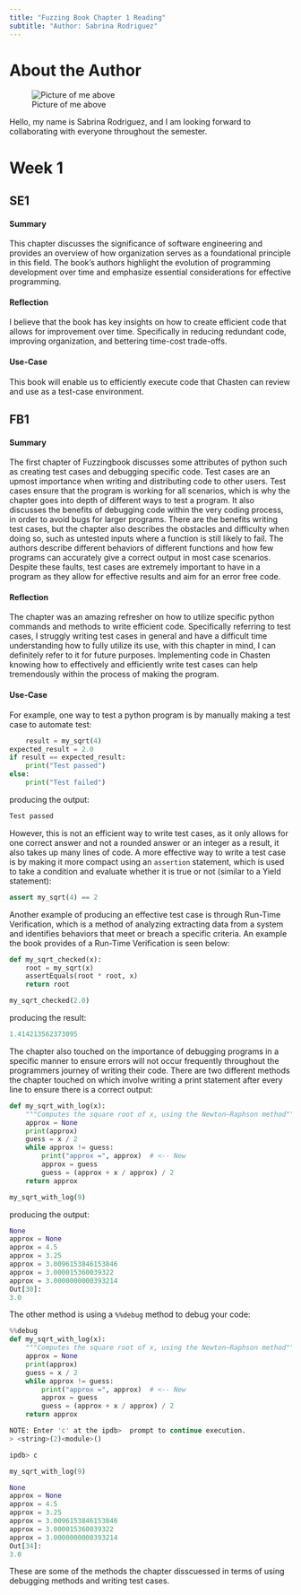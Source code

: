 ```yaml
---
title: "Fuzzing Book Chapter 1 Reading"
subtitle: "Author: Sabrina Rodriguez"
---
```


# About the Author


![Picture of me above](panda.jpeg)


Hello, my name is Sabrina Rodriguez, and I am looking forward to collaborating with everyone throughout the semester.


# Week 1

## SE1

#### Summary

This chapter discusses the significance of software engineering and provides an overview of how organization serves as a foundational principle in this field. The book's authors highlight the evolution of programming development over time and emphasize essential considerations for effective programming.

#### Reflection

I believe that the book has key insights on how to create efficient code that allows for improvement over time. Specifically in reducing redundant code, improving organization, and bettering time-cost trade-offs. 

#### Use-Case

This book will enable us to efficiently execute code that Chasten can review and use as a test-case environment.

## FB1

#### Summary

The first chapter of Fuzzingbook discusses some attributes of python such as creating test cases and debugging specific code. Test cases are an upmost importance when writing and distributing code to other users. Test cases ensure that the program is working for all scenarios, which is why the chapter goes into depth of different ways to test a program. It also discusses the benefits of debugging code within the very coding process, in order to avoid bugs for larger programs. There are the benefits writing test cases, but the chapter also describes the obstacles and difficulty when doing so, such as untested inputs where a function is still likely to fail. The authors describe different behaviors of different functions and how few programs can accurately give a correct output in most case scenarios. Despite these faults, test cases are extremely important to have in a program as they allow for effective results and aim for an error free code. 


#### Reflection

The chapter was an amazing refresher on how to utilize specific python commands and methods to write efficient code. Specifically referring to test cases, I struggly writing test cases in general and have a difficult time understanding how to fully utilize its use, with this chapter in mind, I can definitely refer to it for future purposes. Implementing code in Chasten knowing how to effectively and efficiently write test cases can help tremendously within the process of making the program. 

#### Use-Case

For example, one way to test a python program is by manually making a test case to automate test:
```python
    result = my_sqrt(4)
expected_result = 2.0
if result == expected_result:
    print("Test passed")
else:
    print("Test failed")
```
producing the output:

```python
Test passed
```
However, this is not an efficient way to write test cases, as it only allows for one correct answer and not a rounded answer or an integer as a result, it also takes up many lines of code. A more effective way to write a test case is by making it more compact using an `assertion` statement, which is used to take a condition and evaluate whether it is true or not (similar to a Yield statement):

```python
assert my_sqrt(4) == 2
```

Another example of producing an effective test case is through Run-Time Verification, which is a method of analyzing extracting data from a system and identifies behaviors that meet or breach a specific criteria. An example the book provides of a Run-Time Verification is seen below: 

```python
def my_sqrt_checked(x):
    root = my_sqrt(x)
    assertEquals(root * root, x)
    return root

my_sqrt_checked(2.0)
```

producing the result:

```python
1.414213562373095
```

The chapter also touched on the importance of debugging programs in a specific manner to ensure errors will not occur frequently throughout the programmers journey of writing their code. There are two different methods the chapter touched on which involve writing a print statement after every line to ensure there is a correct output:

```python
def my_sqrt_with_log(x):
    """Computes the square root of x, using the Newton–Raphson method"""
    approx = None
    print(approx)
    guess = x / 2
    while approx != guess:
        print("approx =", approx)  # <-- New
        approx = guess
        guess = (approx + x / approx) / 2
    return approx

my_sqrt_with_log(9)
```
producing the output:

```python
None
approx = None
approx = 4.5
approx = 3.25
approx = 3.0096153846153846
approx = 3.000015360039322
approx = 3.0000000000393214
Out[30]:
3.0
```

The other method is using a `%%debug` method to debug your code:

```python
%%debug
def my_sqrt_with_log(x):
    """Computes the square root of x, using the Newton–Raphson method"""
    approx = None
    print(approx)
    guess = x / 2
    while approx != guess:
        print("approx =", approx)  # <-- New
        approx = guess
        guess = (approx + x / approx) / 2
    return approx
```
```python
NOTE: Enter 'c' at the ipdb>  prompt to continue execution.
> <string>(2)<module>()

ipdb> c
```
```python
my_sqrt_with_log(9)

None
approx = None
approx = 4.5
approx = 3.25
approx = 3.0096153846153846
approx = 3.000015360039322
approx = 3.0000000000393214
Out[34]:
3.0
```
These are some of the methods the chapter disscuessed in terms of using debugging methods and writing test cases. 